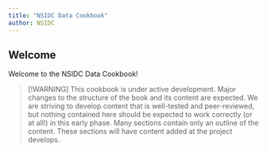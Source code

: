 ```yaml
---
title: "NSIDC Data Cookbook"
author: NSIDC
---
```


## Welcome

Welcome to the NSIDC Data Cookbook!

<!-- prettier-ignore -->
> [!WARNING]
> This cookbook is under active development. Major changes to the structure of
> the book and its content are expected. We are striving to develop content
> that is well-tested and peer-reviewed, but nothing contained here should be
> expected to work correctly (or at all!) in this early phase.  Many sections contain only an outline of the content.
> These sections will have content added at the project develops.
